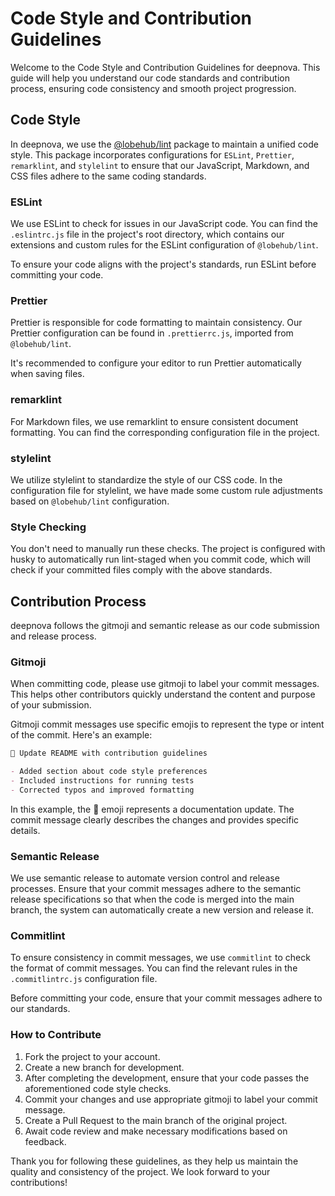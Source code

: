 # Code Style and Contribution Guidelines

Welcome to the Code Style and Contribution Guidelines for deepnova. This guide will help you understand our code standards and contribution process, ensuring code consistency and smooth project progression.

## Code Style

In deepnova, we use the [@lobehub/lint](https://github.com/lobehub/lobe-lint) package to maintain a unified code style. This package incorporates configurations for `ESLint`, `Prettier`, `remarklint`, and `stylelint` to ensure that our JavaScript, Markdown, and CSS files adhere to the same coding standards.

### ESLint

We use ESLint to check for issues in our JavaScript code. You can find the `.eslintrc.js` file in the project's root directory, which contains our extensions and custom rules for the ESLint configuration of `@lobehub/lint`.

To ensure your code aligns with the project's standards, run ESLint before committing your code.

### Prettier

Prettier is responsible for code formatting to maintain consistency. Our Prettier configuration can be found in `.prettierrc.js`, imported from `@lobehub/lint`.

It's recommended to configure your editor to run Prettier automatically when saving files.

### remarklint

For Markdown files, we use remarklint to ensure consistent document formatting. You can find the corresponding configuration file in the project.

### stylelint

We utilize stylelint to standardize the style of our CSS code. In the configuration file for stylelint, we have made some custom rule adjustments based on `@lobehub/lint` configuration.

### Style Checking

You don't need to manually run these checks. The project is configured with husky to automatically run lint-staged when you commit code, which will check if your committed files comply with the above standards.

## Contribution Process

deepnova follows the gitmoji and semantic release as our code submission and release process.

### Gitmoji

When committing code, please use gitmoji to label your commit messages. This helps other contributors quickly understand the content and purpose of your submission.

Gitmoji commit messages use specific emojis to represent the type or intent of the commit. Here's an example:

```markdown
📝 Update README with contribution guidelines

- Added section about code style preferences
- Included instructions for running tests
- Corrected typos and improved formatting
```

In this example, the 📝 emoji represents a documentation update. The commit message clearly describes the changes and provides specific details.

### Semantic Release

We use semantic release to automate version control and release processes. Ensure that your commit messages adhere to the semantic release specifications so that when the code is merged into the main branch, the system can automatically create a new version and release it.

### Commitlint

To ensure consistency in commit messages, we use `commitlint` to check the format of commit messages. You can find the relevant rules in the `.commitlintrc.js` configuration file.

Before committing your code, ensure that your commit messages adhere to our standards.

### How to Contribute

1. Fork the project to your account.
2. Create a new branch for development.
3. After completing the development, ensure that your code passes the aforementioned code style checks.
4. Commit your changes and use appropriate gitmoji to label your commit message.
5. Create a Pull Request to the main branch of the original project.
6. Await code review and make necessary modifications based on feedback.

Thank you for following these guidelines, as they help us maintain the quality and consistency of the project. We look forward to your contributions!
